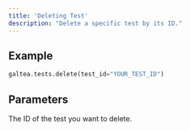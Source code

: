 ```yaml
---
title: 'Deleting Test'
description: "Delete a specific test by its ID."
---
```


## Example
```python
galtea.tests.delete(test_id="YOUR_TEST_ID")
```

## Parameters
<ResponseField name="test_id" type="string" required>
  The ID of the test you want to delete.
</ResponseField>
